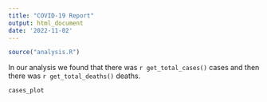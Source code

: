 ```yaml
---
title: "COVID-19 Report"
output: html_document
date: '2022-11-02'
---
```


```r
source("analysis.R")
```

In our analysis we found that there was `r get_total_cases()` cases and then there was `r get_total_deaths()` deaths.

```r
cases_plot
```